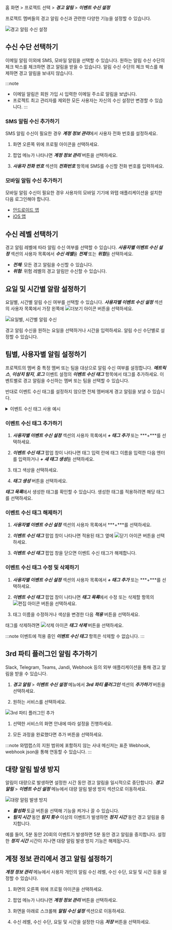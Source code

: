 홈 화면 > 프로젝트 선택 > ***경고 알림*** > ***이벤트 수신 설정***

프로젝트 멤버들의 경고 알림 수신과 관련한 다양한 기능을 설정할 수 있습니다.

![경고 알림 수신 설정](https://img.whatap.io/media/images/alert_receving_setting.png)

## 수신 수단 선택하기

이메일 알림 이외에 SMS, 모바일 알림을 선택할 수 있습니다. 원하는 알림 수신 수단의 체크 박스를 체크하면 경고 알림을 받을 수 있습니다. 알림 수신 수단의 체크 박스를 해제하면 경고 알림을 보내지 않습니다.

:::note
* 이메일 알림은 회원 가입 시 입력한 이메일 주소로 알림을 보냅니다.
* 프로젝트 최고 관리자를 제외한 모든 사용자는 자신의 수신 설정만 변경할 수 있습니다.
:::

### SMS 알림 수신 추가하기

SMS 알림 수신이 필요한 경우 ***계정 정보 관리***에서 사용자 전화 번호를 설정하세요. 

1. 화면 오른쪽 위에 프로필 아이콘을 선택하세요. 

1. 팝업 메뉴가 나타나면 ***계정 정보 관리*** 버튼을 선택하세요. 

1. ***사용자 전화 번호*** 섹션의 ***전화번호*** 항목에 SMS를 수신할 전화 번호를 입력하세요.

### 모바일 알림 수신 추가하기

모바일 알림 수신이 필요한 경우 사용자의 모바일 기기에 와탭 애플리케이션을 설치한 다음 로그인해야 합니다.

* [안드로이드 앱](https://play.google.com/store/apps/details?id=io.whatap.app.WhaTap&hl=ko)
* [iOS 앱](https://apps.apple.com/kr/app/whatap/id1252504621)

## 수신 레벨 선택하기

경고 알림 레벨에 따라 알림 수신 여부를 선택할 수 있습니다. ***사용자별 이벤트 수신 설정*** 섹션의 사용자 목록에서 ***수신 레벨***을 ***전체*** 또는 ***위험***을 선택하세요.

* ***전체***: 모든 경고 알림을 수신할 수 있습니다.
* ***위험***: 위험 레벨의 경고 알림만 수신할 수 있습니다.

## 요일 및 시간별 알람 설정하기

요일별, 시간별 알림 수신 여부를 선택할 수 있습니다. ***사용자별 이벤트 수신 설정*** 섹션의 사용자 목록에서 가장 왼쪽에 ![더보기 아이콘](/img/ico-more-down.svg) 버튼을 선택하세요. 

![요일별, 시간별 알림 수신](/img/set-event-day-time.png)

경고 알림 수신을 원하는 요일을 선택하거나 시간을 입력하세요. 알림 수신 수단별로 설정할 수 있습니다.

## 팀별, 사용자별 알림 설정하기

프로젝트의 멤버 중 특정 멤버 또는 팀을 대상으로 알림 수신 여부를 설정합니다. ***메트릭스***, ***이상치 탐지***, ***로그*** 이벤트 설정의 ***이벤트 수신 태그*** 항목에서 태그를 추가하세요. 이벤트별로 경고 알림을 수신하는 멤버 또는 팀을 선택할 수 있습니다.

반대로 이벤트 수신 태그를 설정하지 않으면 전체 멤버에게 경고 알림을 보낼 수 있습니다.

<details>
<summary>이벤트 수신 태그 사용 예시</summary>

이벤트 수신 태그에 대한 사용 예시를 통해 팀별 또는 사용자별로 경고 알림을 전송하는 설정 방법에 대해 알아봅니다. 다음과 같이 팀 별로 서로 다른 경고 알림을 전송하도록 설정합니다.

| 알림 종류             | 서버팀 수신 여부 | 데브옵스팀 수신 여부 |
| --------------------- | :--------------: | :------------------: |
| 메트릭스 경고 알림    |        <span class='emoji-ok'>✅</span>        |          <span class='emoji-no'>❌</span>          |
| 이상치 탐지 경고 알림 |        <span class='emoji-ok'>✅</span>        |          <span class='emoji-ok'>✅</span>          |
| 로그 실시간 경고 알림 |        <span class='emoji-no'>❌</span>        |          <span class='emoji-ok'>✅</span>          |

1. **이벤트 수신 설정하기** (***경고 알림*** > ***이벤트 수신 설정***)

  ![사용자별 이벤트 수신 설정](/img/set-event-tag.png)

  프로젝트에 속한 멤버들 중 서버팀 소속은 `서버팀`, 데브옵스팀 소속은 `데브옵스팀`으로 이벤트 수신 태그를 설정하세요.

1. **메트릭스 경고 알림 설정하기** (***경고 알림*** > ***이벤트 설정*** > ***메트릭스*** > ***+ 이벤트 추가*** > ***이벤트 수신 설정***)

  ![메특릭스 경고 알림 설정](https://img.whatap.io/media/images/reception_tag_002_metric_event_with_tag.png)

  ***+ 태그 추가*** 또는 ***+*** 버튼을 클릭하세요. 태그 목록에서 원하는 태그를 선택하거나 새 태그를 생성하세요. 메트릭스 이벤트에 대한 알림을 `서버팀`으로 설정한 경우입니다.

1. ***로그 실시간 경고 알림 설정*** (***경고 알림*** > ***이벤트 설정*** > ***로그*** > ***+ 이벤트 추가*** > ***이벤트 수신 태그***)

  ![로그 실시간 경고 알림 설정](https://img.whatap.io/media/images/reception_tag_004_tag_devops.png)

  ***+ 태그 추가*** 또는 ***+*** 버튼을 클릭하세요. 태그 목록에서 원하는 태그를 선택하거나 새 태그를 생성하세요. 로그 실시간 이벤트에 대한 알림을 `데브옵스팀`으로 설정한 경우입니다.

1. 이상치 탐지 이벤트는 전체 멤버에게 경고 알림을 전송하므로 이벤트 수신 태그를 설정하지 않습니다.

</details>

### 이벤트 수신 태그 추가하기

1. ***사용자별 이벤트 수신 설정*** 섹션의 사용자 목록에서 ***+ 태그 추가*** 또는 ***+***를 선택하세요.

1. ***이벤트 수신 태그*** 팝업 창이 나타나면 태그 입력 란에 태그 이름을 입력한 다음 엔터를 입력하거나 ***+ 새 태그 생성***을 선택하세요.

1. 태그 색상을 선택하세요.

1. ***태그 생성*** 버튼을 선택하세요.

***태그 목록***에서 생성한 태그를 확인할 수 있습니다. 생성한 태그를 적용하려면 해당 태그를 선택하세요.

### 이벤트 수신 태그 해제하기

1. ***사용자별 이벤트 수신 설정*** 섹션의 사용자 목록에서 ***+***를 선택하세요.

1. ***이벤트 수신 태그*** 팝업 창이 나타나면 적용된 태그 옆에 ![닫기 아이콘](/img/ico-close.svg) 버튼을 선택하세요.

1. ***이벤트 수신 태그*** 팝업 창을 닫으면 이벤트 수신 태그가 해제합니다.

### 이벤트 수신 태그 수정 및 삭제하기

1. ***사용자별 이벤트 수신 설정*** 섹션의 사용자 목록에서 ***+ 태그 추가*** 또는 ***+***를 선택하세요.

1. ***이벤트 수신 태그*** 팝업 창이 나타나면 ***태그 목록***에서 수정 또는 삭제할 항목의 ![편집 아이콘](/img/ico-edit.svg) 버튼을 선택하세요.

1. 태그 이름을 수정하거나 색상을 변경한 다음 ***적용*** 버튼을 선택하세요.
  
  태그를 삭제하려면 ![삭제 아이콘](/img/ico-trash-red.svg) ***태그 삭제*** 버튼을 선택하세요.

:::note
이벤트에 적용 중인 ***이벤트 수신 태그*** 항목은 삭제할 수 없습니다.
:::

## 3rd 파티 플러그인 알림 추가하기

Slack, Telegram, Teams, Jandi, Webhook 등의 외부 애플리케이션을 통해 경고 알림을 받을 수 있습니다.

1. ***경고 알림*** > ***이벤트 수신 설정*** 메뉴에서 ***3rd 파티 플러그인*** 섹션의 ***추가하기*** 버튼을 선택하세요.

1. 원하는 서비스를 선택하세요.

  ![3rd 파티 플러그인 추가](/img/set-event-3rd-party-plugin.png)

1. 선택한 서비스의 화면 안내에 따라 설정을 진행하세요.

1. 모든 과정을 완료했다면 추가 버튼을 선택하세요.

:::note
와탭랩스의 지원 범위에 포함하지 않는 사내 메신저는 표준 Webhook, webhook json을 통해 연동할 수 있습니다.
:::

## 대량 알림 발생 방지

알림이 대량으로 발생하면 설정한 시간 동안 경고 알림을 일시적으로 중단합니다.  ***경고 알림*** > ***이벤트 수신 설정*** 메뉴에서 대량 알림 발생 방지 섹션으로 이동하세요.

![대량 알림 발생 방지](/img/set-event-huge-message.png)

* ***활성화*** 토글 버튼을 선택해 기능을 켜거나 끌 수 있습니다.
* ***탐지 시간*** 동안 ***탐지 횟수*** 이상의 이벤트가 발생하면 ***정지 시간*** 동안 경고 알림을 중지합니다.

예를 들어, 5분 동안 20회의 이벤트가 발생하면 5분 동안 경고 알림을 중지합니다. 설정한 ***정지 시간*** 시간이 지나면 대량 알림 발생 방지 기능은 해제됩니다.

## 계정 정보 관리에서 경고 알림 설정하기

***계정 정보 관리*** 메뉴에서 사용자 개인의 알림 수신 레벨, 수신 수단, 요일 및 시간 등을 설정할 수 있습니다. 

1. 화면의 오른쪽 위에 프로필 아이콘을 선택하세요.

1. 팝업 메뉴가 나타나면 ***계정 정보 관리*** 버튼을 선택하세요.

1. 화면을 아래로 스크롤해 ***알림 수신 설정*** 섹션으로 이동하세요.

1. 수신 레벨, 수신 수단, 요일 및 시간을 설정한 다음 ***저장*** 버튼을 선택하세요.